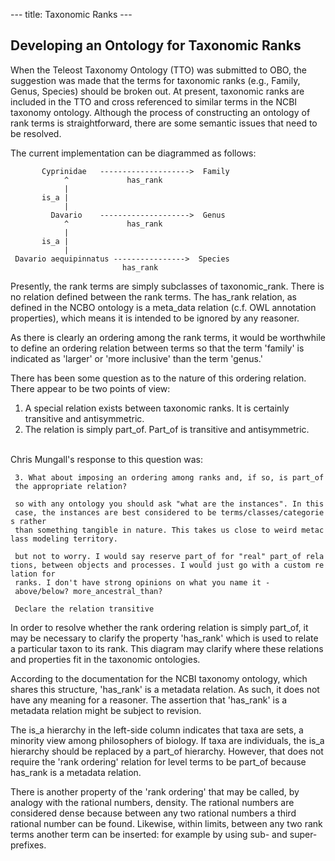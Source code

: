 ---
title: Taxonomic Ranks
---

== Developing an Ontology for Taxonomic Ranks ==

When the Teleost Taxonomy Ontology (TTO) was submitted to OBO, the suggestion was made that the terms for taxonomic ranks (e.g., Family, Genus, Species) should be broken out.  At present, taxonomic ranks are included in the TTO and cross referenced to similar terms in the NCBI taxonomy ontology.   Although the process of constructing an ontology of rank terms is straightforward, there are some semantic issues that need to be resolved.

The current implementation can be diagrammed as follows: 



        Cyprinidae   -------------------->  Family
             ^             has_rank           
             |                                
        is_a |                                
             |                                
          Davario    -------------------->  Genus
             ^             has_rank           
             |                                
        is_a |                                 
             |                                
  Davario aequipinnatus ---------------->  Species
                          has_rank


Presently, the rank terms are simply subclasses of taxonomic_rank.  There is no relation defined between the rank terms.  The has_rank relation, as defined in the NCBO ontology is a meta_data relation (c.f. OWL annotation properties), which means it is intended to be ignored by any reasoner.

As there is clearly an ordering among the rank terms, it would be worthwhile to define an ordering relation between terms so that the term 'family' is indicated as 'larger' or 'more inclusive' than the term 'genus.'

There has been some question as to the nature of this ordering relation.  There appear to be two points of view:
<ol>
<li>A special relation exists between taxonomic ranks.  It is certainly transitive and antisymmetric.
<li>The relation is simply part_of.  Part_of is transitive and antisymmetric.
</ol>
<br>

Chris Mungall's response to this question was:

  3. What about imposing an ordering among ranks and, if so, is part_of the appropriate relation?
  
  so with any ontology you should ask "what are the instances". In this case, the instances are best considered to be terms/classes/categories rather
  than something tangible in nature. This takes us close to weird metaclass modeling territory.
  
  but not to worry. I would say reserve part_of for "real" part_of relations, between objects and processes. I would just go with a custom relation for 
  ranks. I don't have strong opinions on what you name it - above/below? more_ancestral_than?
  
  Declare the relation transitive




In order to resolve whether the rank ordering relation is simply part_of, it may be necessary to clarify the property 'has_rank' which is used to relate a particular taxon to its rank.  This diagram may clarify where these relations and properties fit in the taxonomic ontologies.

According to the documentation for the NCBI taxonomy ontology, which shares this structure, 'has_rank' is a metadata relation.  As such, it does not have any meaning for a reasoner.  The assertion that 'has_rank' is a metadata relation might be subject to revision.

The is_a hierarchy in the left-side column indicates that taxa are sets, a minority view among philosophers of biology.  If taxa are individuals, the is_a hierarchy should be replaced by a part_of hierarchy.  However, that does not require the 'rank ordering' relation for level terms to be part_of because has_rank is a metadata relation.

There is another property of the 'rank ordering' that may be called, by analogy with the rational numbers, density.  The rational numbers are considered dense because between any two rational numbers a third rational number can be found.  Likewise, within limits, between any two rank terms another term can be inserted: for example by using sub- and super- prefixes.